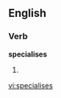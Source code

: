 
==English==

===Verb===
'''specialises'''

# {{third-person singular of|[[specialise]]}}

[[vi:specialises]]